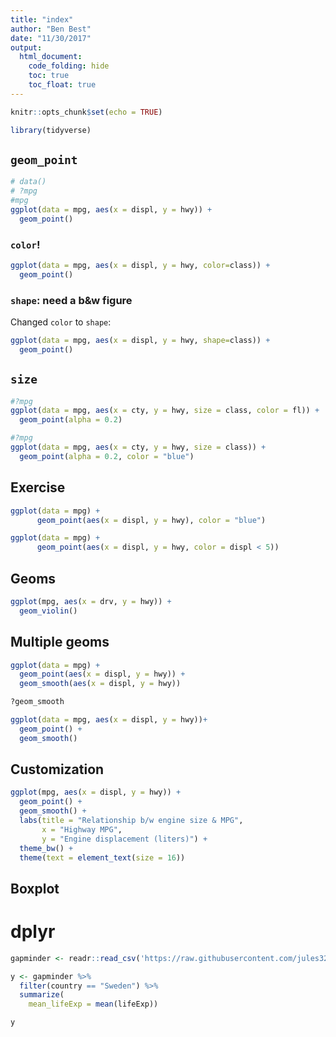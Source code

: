 ```yaml
---
title: "index"
author: "Ben Best"
date: "11/30/2017"
output:
  html_document:
    code_folding: hide
    toc: true
    toc_float: true
---
```


```r
knitr::opts_chunk$set(echo = TRUE)

library(tidyverse)
```

## `geom_point`

```r
# data()
# ?mpg
#mpg
ggplot(data = mpg, aes(x = displ, y = hwy)) + 
  geom_point()
```

### `color`!

```r
ggplot(data = mpg, aes(x = displ, y = hwy, color=class)) + 
  geom_point()
```

### `shape`: need a b&w figure

Changed `color` to `shape`:

```r
ggplot(data = mpg, aes(x = displ, y = hwy, shape=class)) + 
  geom_point()
```

## `size`

```r
#?mpg
ggplot(data = mpg, aes(x = cty, y = hwy, size = class, color = fl)) + 
  geom_point(alpha = 0.2)
```


```r
#?mpg
ggplot(data = mpg, aes(x = cty, y = hwy, size = class)) + 
  geom_point(alpha = 0.2, color = "blue")
```

## Exercise

```r

ggplot(data = mpg) + 
      geom_point(aes(x = displ, y = hwy), color = "blue")

ggplot(data = mpg) + 
      geom_point(aes(x = displ, y = hwy, color = displ < 5))
```

## Geoms

```r

ggplot(mpg, aes(x = drv, y = hwy)) +
  geom_violin()

```

## Multiple geoms

```r

ggplot(data = mpg) +
  geom_point(aes(x = displ, y = hwy)) +
  geom_smooth(aes(x = displ, y = hwy))

?geom_smooth

ggplot(data = mpg, aes(x = displ, y = hwy))+
  geom_point() +
  geom_smooth()
```

## Customization

```r

ggplot(mpg, aes(x = displ, y = hwy)) +
  geom_point() +
  geom_smooth() +
  labs(title = "Relationship b/w engine size & MPG",
       x = "Highway MPG",
       y = "Engine displacement (liters)") +
  theme_bw() +
  theme(text = element_text(size = 16))
```


## Boxplot


# dplyr

```r
gapminder <- readr::read_csv('https://raw.githubusercontent.com/jules32/2017-11-30-MBARI/gh-pages/data/gapminder.csv') 

y <- gapminder %>%
  filter(country == "Sweden") %>%
  summarize(
    mean_lifeExp = mean(lifeExp))

y
```


